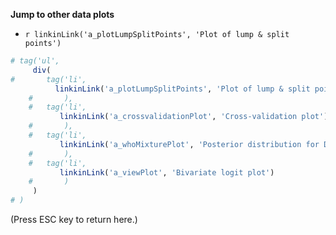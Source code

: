 **Jump to other data plots**


* `r linkinLink('a_plotLumpSplitPoints', 'Plot of lump & split points')`

```r
# tag('ul',
     div(
#       tag('li', 
          linkinLink('a_plotLumpSplitPoints', 'Plot of lump & split points'), br(),
    #       ),
    #   tag('li', 
           linkinLink('a_crossvalidationPlot', 'Cross-validation plot'), br(),
    #       ),
    #   tag('li', 
           linkinLink('a_whoMixturePlot', 'Posterior distribution for Dr. Who'), br(),
    #       ),
    #   tag('li', 
           linkinLink('a_viewPlot', 'Bivariate logit plot')
    #       )
     )
# )
```

(Press ESC key to return here.)
